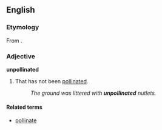 ==English==

===Etymology===
From {{prefix|un|pollinated}}.

===Adjective===
'''unpollinated'''

# That has not been [[pollinated]].
#: ''The ground was littered with '''unpollinated''' nutlets.''

====Related terms====
*[[pollinate]]